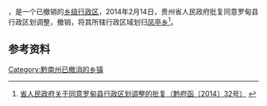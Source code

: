 '''{{PAGENAMEBASE}}'''，是{{PRC admin/fullname|52/27/28}}一个已撤销的[[乡级行政区|乡级行政区]]，2014年2月14日，贵州省人民政府批复同意罗甸县行政区划调整，撤销{{PAGENAMEBASE}}，将其所辖行政区域划归[[凤亭乡|凤亭乡]]<ref>[http://www.gzgov.gov.cn/xxgk/jbxxgk/fgwj/zfwj/qfh/201507/t20150703_298192.html 省人民政府关于同意罗甸县行政区划调整的批复（黔府函〔2014〕32号）] {{webarchive|url=https://web.archive.org/web/20170831082813/http://www.gzgov.gov.cn/xxgk/jbxxgk/fgwj/zfwj/qfh/201507/t20150703_298192.html |date=2017-08-31 }}</ref>。

== 参考资料 ==

{{reflist}}

{{行政区划小作品}}

[[Category:黔南州已撤消的乡镇|Category:黔南州已撤消的乡镇]]